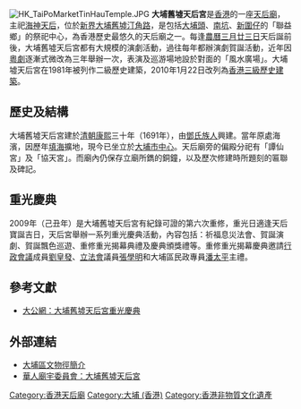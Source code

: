 [[File:HK_TaiPoMarketTinHauTemple.JPG|thumb]]
'''大埔舊墟天后宮'''是[[香港|香港]]的一座[[天后廟|天后廟]]，主祀[[海神|海神]][[媽祖|天后]]，位於[[新界|新界]][[大埔舊墟|大埔舊墟]][[汀角路|汀角路]]，是包括[[大埔頭|大埔頭]]、[[南坑_(大埔區)|南坑]]、[[新圍仔|新圍仔]]的「聯益鄉」的祭祀中心，為香港歷史最悠久的天后廟之一。每逢[[農曆|農曆]][[三月廿三日|三月廿三日]]天后誕前後，大埔舊墟天后宮都有大規模的演劇活動，過往每年都辦演劇賀誕活動，近年因[[粵劇|粵劇]]逐漸式微改為三年舉辦一次，表演及巡游場地設於對面的「風水廣場」。大埔墟天后宮在1981年被列作二級歷史建築，2010年1月22日改列為[[香港三級歷史建築|香港三級歷史建築]]。

==歷史及結構==
大埔舊墟天后宮建於[[清朝|清朝]][[康熙|康熙]]三十年（1691年），由[[香港新界鄧氏|鄧氏族人]]興建。當年原處海濱，因歷年[[填海|填海]]擴地，現今已坐立於[[大埔市中心|大埔市中心]]。天后廟旁的偏殿分祀有「譚仙宮」及「協天宮」。而廟內仍保存立廟所鐫的銅鐘，以及歷次修建時所題刻的匾聯及碑記。

==重光慶典==
2009年（己丑年）是大埔舊墟天后宮有紀錄可證的第六次重修，重光日適逢天后寶誕吉日，天后宮舉辦一系列重光慶典活動，內容包括：祈福息災法會、賀誕演劇、賀誕飄色巡遊、重修重光揭幕典禮及慶典頒獎禮等。重修重光揭幕慶典邀請[[行政會議|行政會議]]成員[[劉皇發|劉皇發]]、[[香港特別行政區立法會|立法會]]議員[[張學明|張學明]]和大埔區民政專員[[潘太平|潘太平]]主禮。

==參考文獻==
* [http://www.takungpao.com/news/09/04/17/SD-1066921.htm 大公網：大埔舊墟天后宮重光慶典]{{dead link|date=2017年12月 |bot=InternetArchiveBot |fix-attempted=yes }}

==外部連結==
* [http://qcrc.qef.org.hk/webpage/19984196/1/tpheritagetrail.html 大埔區文物徑簡介]{{dead link|date=2017年12月 |bot=InternetArchiveBot |fix-attempted=yes }}
* [http://www.ctc.org.hk/b5/registered_temple_result.asp?tp_ID=11029 華人廟宇委員會：大埔舊墟天后宮] {{Wayback|url=http://www.ctc.org.hk/b5/registered_temple_result.asp?tp_ID=11029 |date=20160304030424 }}

{{香港三級歷史建築}}
{{HK-buil-stub}}

[[Category:香港天后廟|Category:香港天后廟]]
[[Category:大埔_(香港)|Category:大埔 (香港)]]
[[Category:香港非物質文化遺產|Category:香港非物質文化遺產]]